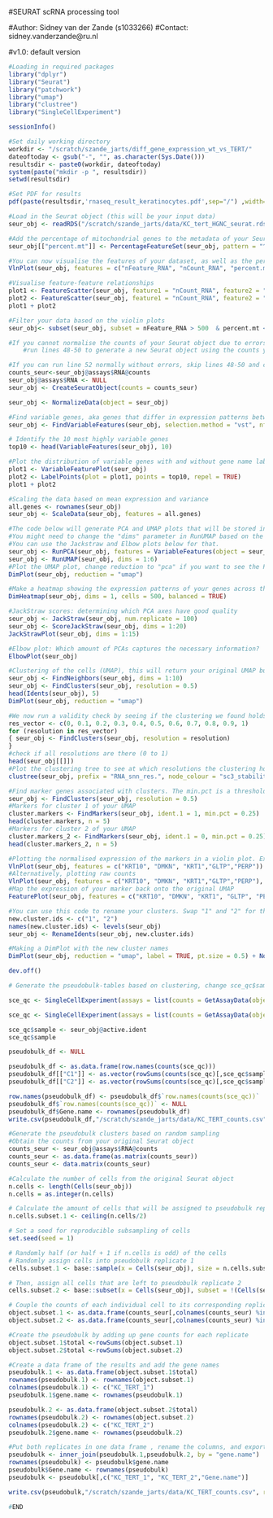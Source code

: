 
#SEURAT scRNA processing tool

#Author: Sidney van der Zande (s1033266)
#Contact: sidney.vanderzande@ru.nl

#v1.0: default version

```r
#Loading in required packages
library("dplyr")
library("Seurat")
library("patchwork")
library("umap")
library("clustree")
library("SingleCellExperiment")

sessionInfo()

#Set daily working directory
workdir <- "/scratch/szande_jarts/diff_gene_expression_wt_vs_TERT/"
dateoftoday <- gsub("-", "", as.character(Sys.Date()))
resultsdir <- paste0(workdir, dateoftoday)
system(paste("mkdir -p ", resultsdir))
setwd(resultsdir)

#Set PDF for results
pdf(paste(resultsdir,'rnaseq_result_keratinocytes.pdf',sep="/") ,width=7,height=8,paper='special')

#Load in the Seurat object (this will be your input data)
seur_obj <- readRDS("/scratch/szande_jarts/data/KC_tert_HGNC_seurat.rds")

#Add the percentage of mitochondrial genes to the metadata of your Seurat object
seur_obj[["percent.mt"]] <- PercentageFeatureSet(seur_obj, pattern = "^MT-")

#You can now visualise the features of your dataset, as well as the percentage of mitochondrial genes in a violin plot
VlnPlot(seur_obj, features = c("nFeature_RNA", "nCount_RNA", "percent.mt"), ncol = 3)

#Visualise feature-feature relationships
plot1 <- FeatureScatter(seur_obj, feature1 = "nCount_RNA", feature2 = "percent.mt")
plot2 <- FeatureScatter(seur_obj, feature1 = "nCount_RNA", feature2 = "nFeature_RNA")
plot1 + plot2

#Filter your data based on the violin plots
seur_obj<- subset(seur_obj, subset = nFeature_RNA > 500  & percent.mt < 50)

#If you cannot normalise the counts of your Seurat object due to errors on line 52,
    #run lines 48-50 to generate a new Seurat object using the counts you already have. Then continue from line 52 onwards.

#If you can run line 52 normally without errors, skip lines 48-50 and continue from line 52 onwards.
counts_seur<-seur_obj@assays$RNA@counts
seur_obj@assays$RNA <- NULL
seur_obj <- CreateSeuratObject(counts = counts_seur)

seur_obj <- NormalizeData(object = seur_obj)

#Find variable genes, aka genes that differ in expression patterns between cells
seur_obj <- FindVariableFeatures(seur_obj, selection.method = "vst", nfeatures = 2000)

# Identify the 10 most highly variable genes
top10 <- head(VariableFeatures(seur_obj), 10)

#Plot the distribution of variable genes with and without gene name labels
plot1 <- VariableFeaturePlot(seur_obj)
plot2 <- LabelPoints(plot = plot1, points = top10, repel = TRUE)
plot1 + plot2

#Scaling the data based on mean expression and variance
all.genes <- rownames(seur_obj)
seur_obj <- ScaleData(seur_obj, features = all.genes)

#The code below will generate PCA and UMAP plots that will be stored in your Seurat object. 
#You might need to change the "dims" parameter in RunUMAP based on the amount of PC components you want to use in your analysis.
#You can use the Jackstraw and Elbow plots below for that.
seur_obj <- RunPCA(seur_obj, features = VariableFeatures(object = seur_obj))
seur_obj <- RunUMAP(seur_obj, dims = 1:6)
#Plot the UMAP plot, change reduction to "pca" if you want to see the PCA plot
DimPlot(seur_obj, reduction = "umap")

#Make a heatmap showing the expression patterns of your genes across the cells.
DimHeatmap(seur_obj, dims = 1, cells = 500, balanced = TRUE)

#JackStraw scores: determining which PCA axes have good quality
seur_obj <- JackStraw(seur_obj, num.replicate = 100)
seur_obj <- ScoreJackStraw(seur_obj, dims = 1:20)
JackStrawPlot(seur_obj, dims = 1:15)

#Elbow plot: Which amount of PCAs captures the necessary information?
ElbowPlot(seur_obj)

#Clustering of the cells (UMAP), this will return your original UMAP but now with identified clusters of cells.
seur_obj <- FindNeighbors(seur_obj, dims = 1:10)
seur_obj <- FindClusters(seur_obj, resolution = 0.5)
head(Idents(seur_obj), 5)
DimPlot(seur_obj, reduction = "umap")

#We now run a validity check by seeing if the clustering we found holds up at a range of resolutions.
res_vector <- c(0, 0.1, 0.2, 0.3, 0.4, 0.5, 0.6, 0.7, 0.8, 0.9, 1)
for (resolution in res_vector)
{ seur_obj <- FindClusters(seur_obj, resolution = resolution)
}
#check if all resolutions are there (0 to 1)
head(seur_obj[[]])
#Plot the clustering tree to see at which resolutions the clustering holds up
clustree(seur_obj, prefix = "RNA_snn_res.", node_colour = "sc3_stability")

#Find marker genes associated with clusters. The min.pct is a threshold, it is the minimum percentage of (total) cells this marker must appear in.
seur_obj <- FindClusters(seur_obj, resolution = 0.5)
#Markers for cluster 1 of your UMAP
cluster.markers <- FindMarkers(seur_obj, ident.1 = 1, min.pct = 0.25)
head(cluster.markers, n = 5)
#Markers for cluster 2 of your UMAP
cluster.markers_2 <- FindMarkers(seur_obj, ident.1 = 0, min.pct = 0.25)
head(cluster.markers_2, n = 5)

#Plotting the normalised expression of the markers in a violin plot. Exchange the gene names for the gene names you found in your marker analysis above.
VlnPlot(seur_obj, features = c("KRT10", "DMKN", "KRT1","GLTP","PERP"))
#Alternatively, plotting raw counts
VlnPlot(seur_obj, features = c("KRT10", "DMKN", "KRT1","GLTP","PERP"), slot = "counts", log = TRUE)
#Map the expression of your marker back onto the original UMAP
FeaturePlot(seur_obj, features = c("KRT10", "DMKN", "KRT1", "GLTP", "PERP"))

#You can use this code to rename your clusters. Swap "1" and "2" for the new cluster IDs.
new.cluster.ids <- c("1", "2")
names(new.cluster.ids) <- levels(seur_obj)
seur_obj <- RenameIdents(seur_obj, new.cluster.ids)

#Making a DimPlot with the new cluster names
DimPlot(seur_obj, reduction = "umap", label = TRUE, pt.size = 0.5) + NoLegend()

dev.off()

# Generate the pseudobulk-tables based on clustering, change sce_qc$sample to the names of your clusters

sce_qc <- SingleCellExperiment(assays = list(counts = GetAssayData(object = seur_obj, slot = "data")))

sce_qc <- SingleCellExperiment(assays = list(counts = GetAssayData(object = seur_obj, slot = "data")))

sce_qc$sample <- seur_obj@active.ident
sce_qc$sample

pseudobulk_df <- NULL

pseudobulk_df <- as.data.frame(row.names(counts(sce_qc)))
pseudobulk_df[["C1"]] <- as.vector(rowSums(counts(sce_qc)[,sce_qc$sample == 1]))
pseudobulk_df[["C2"]] <- as.vector(rowSums(counts(sce_qc)[,sce_qc$sample == 2]))

row.names(pseudobulk_df) <- pseudobulk_df$`row.names(counts(sce_qc))`
pseudobulk_df$`row.names(counts(sce_qc))` <- NULL
pseudobulk_df$Gene.name <- rownames(pseudobulk_df)
write.csv(pseudobulk_df,"/scratch/szande_jarts/data/KC_TERT_counts.csv", row.names = FALSE)

#Generate the pseudobulk clusters based on random sampling
#Obtain the counts from your original Seurat object
counts_seur <- seur_obj@assays$RNA@counts
counts_seur <- as.data.frame(as.matrix(counts_seur))
counts_seur <- data.matrix(counts_seur)

#Calculate the number of cells from the original Seurat object
n.cells <- length(Cells(seur_obj))
n.cells = as.integer(n.cells)

# Calculate the amount of cells that will be assigned to pseudobulk replicate 1, which is half of all cells, half+1 if the total amount of cells is an uneven number. 
n.cells.subset.1 <- ceiling(n.cells/2)

# Set a seed for reproducible subsampling of cells
set.seed(seed = 1)

# Randomly half (or half + 1 if n.cells is odd) of the cells 
# Randomly assign cells into pseudobulk replicate 1
cells.subset.1 <- base::sample(x = Cells(seur_obj), size = n.cells.subset.1, replace = F)

# Then, assign all cells that are left to pseudobulk replicate 2
cells.subset.2 <- base::subset(x = Cells(seur_obj), subset = !(Cells(seur_obj) %in% cells.subset.1))

# Couple the counts of each individual cell to its corresponding replicate
object.subset.1 <- as.data.frame(counts_seur[,colnames(counts_seur) %in% cells.subset.1])
object.subset.2 <- as.data.frame(counts_seur[,colnames(counts_seur) %in% cells.subset.2])

#Create the pseudobulk by adding up gene counts for each replicate
object.subset.1$total <-rowSums(object.subset.1)
object.subset.2$total <-rowSums(object.subset.2)

#Create a data frame of the results and add the gene names
pseudobulk.1 <- as.data.frame(object.subset.1$total)
rownames(pseudobulk.1) <- rownames(object.subset.1)
colnames(pseudobulk.1) <- c("KC_TERT_1")
pseudobulk.1$gene.name <- rownames(pseudobulk.1)

pseudobulk.2 <- as.data.frame(object.subset.2$total)
rownames(pseudobulk.2) <- rownames(object.subset.2)
colnames(pseudobulk.2) <- c("KC_TERT_2")
pseudobulk.2$gene.name <- rownames(pseudobulk.2)

#Put both replicates in one data frame , rename the columns, and export the result to your working directory
pseudobulk <- inner_join(pseudobulk.1,pseudobulk.2, by = "gene.name")
rownames(pseudobulk) <- pseudobulk$gene.name
pseudobulk$Gene.name <- rownames(pseudobulk)
pseudobulk <- pseudobulk[,c("KC_TERT_1", "KC_TERT_2","Gene.name")] 

write.csv(pseudobulk,"/scratch/szande_jarts/data/KC_TERT_counts.csv", row.names = FALSE)

#END
```
